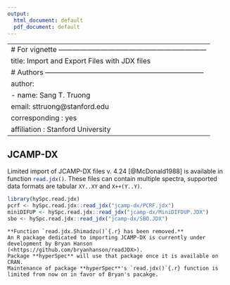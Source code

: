 ```yaml
---
output:
  html_document: default
  pdf_document: default
---
```


---
# For vignette ---------------------------------------------------------------
title:       Import and Export Files with JDX files
# Authors --------------------------------------------------------------------
author:
  - name: Sang T. Truong
    email: sttruong@stanford.edu
    corresponding : yes
    affiliation   : Stanford University
---

## JCAMP-DX {#sec:jcamp-dx}

\index{ASCII!JCAMP-DX}
\index{JCAMP-DX!ASCII}
\index{jdx|see{JCAMP-DX}}
\index{JCAMP-DX!ASCII}

<!-- % {#sec:read.jdx} -->
\index{JCAMP-DX!Shimadzu} \index{Shimadzu!GC-MS}
\index{Shimadzu!JCAMP-DX} \index{JCAMP-DX!PerkinElmer} \index{PerkinElmer!JCAMP-DX}
\index{PerkinElmer!Infrared} \index{Infrared!PerkinElmer}
\index{JCAMP-DX!Infrared} \index{Infrared!JCAMP-DX}
<!-- % -->

Limited import of JCAMP-DX files v. 4.24 [@McDonald1988] is available in function `read.jdx()`{.r}.
These files can contain multiple spectra, supported data formats are tabular `XY..XY` and `X++(Y..Y)`.

```r
library(hySpc.read.jdx)
pcrf <- hySpc.read.jdx::read_jdx("jcamp-dx/PCRF.jdx")
miniDIFUP <- hySpc.read.jdx::read_jdx("jcamp-dx/MiniDIFDUP.JDX")
sbo <- hySpc.read.jdx::read_jdx("jcamp-dx/SBO.JDX")
```


```block
**Function `read.jdx.Shimadzu()`{.r} has been removed.**
An R package dedicated to importing JCAMP-DX is currently under development by Bryan Hanson
(<https://github.com/bryanhanson/readJDX>).
Package **hyperSpec** will use that package once it is available on CRAN.
Maintenance of package **hyperSpec**'s `read.jdx()`{.r} function is limited from now on in favor of Bryan's pacakge.
```
